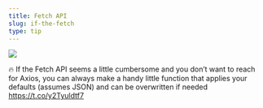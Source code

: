 ```yaml
---
title: Fetch API
slug: if-the-fetch
type: tip
---
```


![](../images/tweets/2018-11-1619.32.56-1063515277911052290-1.png)

🔥 If the Fetch API seems a little cumbersome and you don’t want to reach for Axios, you can always make a handy little function that applies your defaults (assumes JSON) and can be overwritten if needed https://t.co/y2Tyuldtf7